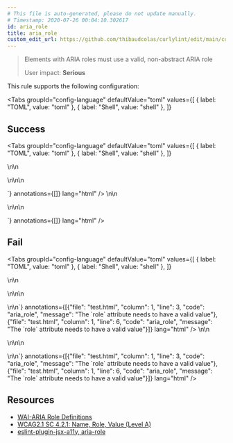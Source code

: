 ```yaml
---
# This file is auto-generated, please do not update manually.
# Timestamp: 2020-07-26 00:04:10.302617
id: aria_role
title: aria_role
custom_edit_url: https://github.com/thibaudcolas/curlylint/edit/main/curlylint/rules/aria_role/aria_role.py
---
```



> Elements with ARIA roles must use a valid, non-abstract ARIA role
>
> User impact: **Serious**

This rule supports the following configuration:

<Tabs
  groupId="config-language"
  defaultValue="toml"
  values={[
    { label: "TOML", value: "toml" },
    { label: "Shell", value: "shell" },
  ]}
>
  <TabItem value="toml">
    <CodeSnippet
      snippet={`# All role attributes must be valid\naria_role = true\n# All role attributes must match the provided list\naria_role = [ "search", "presentation", "alert",]`}
      annotations={[]}
      lang="toml"
    />
  </TabItem>
  <TabItem value="shell">
    <CodeSnippet
      snippet={`# All role attributes must be valid\ncurlylint --rule 'aria_role: true' .\n# All role attributes must match the provided list\ncurlylint --rule 'aria_role: ["search", "presentation", "alert"]' .`}
      annotations={[]}
      lang="shell"
    />
  </TabItem>
</Tabs>

## Success

<Tabs
  groupId="config-language"
  defaultValue="toml"
  values={[
    { label: "TOML", value: "toml" },
    { label: "Shell", value: "shell" },
  ]}
>
  <TabItem value="toml">
    <CodeSnippet
      snippet={`<!-- Good: Valid role provided -->\n<!-- aria_role = true -->\n<form role="search"></form>\n<!-- Good: Role matches provided options -->\n<!-- aria_role = [ "table", "search", "presentation",] -->\n<form role="search"></form>`}
      annotations={[]}
      lang="html"
    />
  </TabItem>
  <TabItem value="shell">
    <CodeSnippet
      snippet={`<!-- Good: Valid role provided -->\n<!-- curlylint --rule 'aria_role: true' . -->\n<form role="search"></form>\n<!-- Good: Role matches provided options -->\n<!-- curlylint --rule 'aria_role: ["table", "search", "presentation"]' . -->\n<form role="search"></form>`}
      annotations={[]}
      lang="html"
    />
  </TabItem>
</Tabs>

## Fail

<Tabs
  groupId="config-language"
  defaultValue="toml"
  values={[
    { label: "TOML", value: "toml" },
    { label: "Shell", value: "shell" },
  ]}
>
  <TabItem value="toml">
    <CodeSnippet
      snippet={`<!-- Bad: Invalid role -->\n<!-- aria_role = true -->\n<form role="potato"></form>\n<!-- Bad: Role does not match provided options -->\n<!-- aria_role = [ "table", "alert", "presentation",] -->\n<form role="search"></form>\n\n`}
      annotations={[{"file": "test.html", "column": 1, "line": 3, "code": "aria_role", "message": "The `role` attribute needs to have a valid value"}, {"file": "test.html", "column": 1, "line": 6, "code": "aria_role", "message": "The `role` attribute needs to have a valid value"}]}
      lang="html"
    />
  </TabItem>
  <TabItem value="shell">
    <CodeSnippet
      snippet={`<!-- Bad: Invalid role -->\n<!-- curlylint --rule 'aria_role: true' . -->\n<form role="potato"></form>\n<!-- Bad: Role does not match provided options -->\n<!-- curlylint --rule 'aria_role: ["table", "alert", "presentation"]' . -->\n<form role="search"></form>\n\n`}
      annotations={[{"file": "test.html", "column": 1, "line": 3, "code": "aria_role", "message": "The `role` attribute needs to have a valid value"}, {"file": "test.html", "column": 1, "line": 6, "code": "aria_role", "message": "The `role` attribute needs to have a valid value"}]}
      lang="html"
    />
  </TabItem>
</Tabs>

## Resources

- [WAI-ARIA Role Definitions](https://www.w3.org/TR/wai-aria/#role_definitions)
- [WCAG2.1 SC 4.2.1: Name, Role, Value (Level A)](https://www.w3.org/WAI/WCAG21/Understanding/name-role-value)
- [eslint-plugin-jsx-a11y, aria-role](https://github.com/evcohen/eslint-plugin-jsx-a11y/blob/master/docs/rules/aria-role.md)
